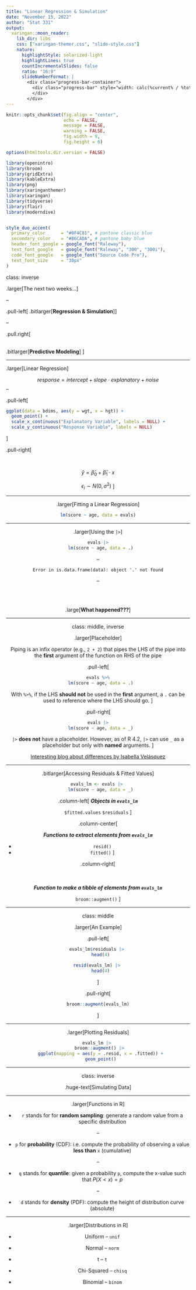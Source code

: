 ```yaml
---
title: "Linear Regression & Simulation"
date: "November 15, 2022"
author: "Stat 331"
output:
  xaringan::moon_reader:
    lib_dir: libs
    css: ["xaringan-themer.css", "slide-style.css"]
    nature:
      highlightStyle: solarized-light
      highlightLines: true
      countIncrementalSlides: false
      ratio: "16:9"
      slideNumberFormat: |
        <div class="progress-bar-container">
          <div class="progress-bar" style="width: calc(%current% / %total% * 100%);">
          </div>
        </div>
---
```



```r
knitr::opts_chunk$set(fig.align = "center", 
                      echo = FALSE, 
                      message = FALSE, 
                      warning = FALSE, 
                      fig.width = 8, 
                      fig.height = 6)

options(htmltools.dir.version = FALSE)

library(openintro)
library(broom)
library(gridExtra)
library(kableExtra)
library(png)
library(xaringanthemer)
library(xaringan)
library(tidyverse)
library(flair)
library(moderndive)


style_duo_accent(
  primary_color      = "#0F4C81", # pantone classic blue
  secondary_color    = "#B6CADA", # pantone baby blue
  header_font_google = google_font("Raleway"),
  text_font_google   = google_font("Raleway", "300", "300i"),
  code_font_google   = google_font("Source Code Pro"),
  text_font_size     = "30px"
)
```

class: inverse

.larger[The next two weeks...]

--

.pull-left[
.bitlarger[**Regression & Simulation**]
]

--

.pull.right[

</br>
.bitlarger[**Predictive Modeling**]
]

---

.larger[Linear Regression]

$$
  response = intercept + slope \cdot explanatory + noise
$$
--

.pull-left[
```r
ggplot(data = bdims, aes(y = wgt, x = hgt)) + 
  geom_point() +
  scale_x_continuous("Explanatory Variable", labels = NULL) + 
  scale_y_continuous("Response Variable", labels = NULL)
```
]

.pull-right[

</br>
<center>
$\hat{y} = \hat{\beta}_0 + \hat{\beta}_1 \cdot x$

$\epsilon_i \sim N(0, \sigma^2)$
]

---

.larger[Fitting a Linear Regression]

```r
lm(score ~ age, data = evals)
```

---

.larger[Using the `|>`]

```r
evals |>
  lm(score ~ age, data = .)
```

--

```
Error in is.data.frame(data): object '.' not found
```
--

</br>
</br>

<center>

.large[**What happened???**]

---

class: middle, inverse

.larger[Placeholder]

Piping is an infix operator (e.g., `2 + 2`) that pipes the LHS of the pipe into
the **first** argument of the function on RHS of the pipe

.pull-left[
```r
evals %>%
  lm(score ~ age, data = .)
```

With `%>%`, if the LHS **should not** be used in the **first** argument, a `.`
can be used to reference where the LHS should go.
]

.pull-right[
```r
evals |>
  lm(score ~ age, data = _)
```

`|>` **does not** have a placeholder. However, as of R 4.2, `|>` can use `_` as
a placeholder but only with **named** arguments.
]

[Interesting blog about differences by Isabella Velásquez](https://towardsdatascience.com/understanding-the-native-r-pipe-98dea6d8b61b)

---

.bitlarger[Accessing Residuals & Fitted Values]

```r
evals_lm <- evals |> 
  lm(score ~ age, data = _)
```

.column-left[
***Objects in `evals_lm`***

`$fitted.values`
`$residuals`
]

.column-center[
</br>

***Functions to extract elements from `evals_lm`***

- `resid()` 
- `fitted()`
]

.column-right[
</br>
</br>
</br>

***Function to make a tibble of elements from `evals_lm`***

`broom::augment()`
]

---

class: middle

.larger[An Example]

.pull-left[

```r
evals_lm$residuals |> 
  head(4)
```

```r
resid(evals_lm) |> 
  head(4)
```

]

.pull-right[
```r
broom::augment(evals_lm)
```

]

---

.larger[Plotting Residuals]

```r
evals_lm |> 
  broom::augment() |> 
  ggplot(mapping = aes(y = .resid, x = .fitted)) +
  geom_point()
```


---

class: inverse

.huge-text[Simulating Data]

---

.larger[Functions in R]

- `r` stands for for **random sampling**: generate a random value from a 
specific distribution

--

- `p` for **probability** (CDF): i.e. compute the probability of observing a
value **less than** `x` (cumulative)

--

- `q` stands for **quantile**: given a probability `p`, compute the x-value
such that $P(X < x) = p$

--

- `d` stands for **density** (PDF): compute the height of distribution curve
(absolute)

---

.larger[Distributions in R]

- Uniform -- `unif`

- Normal -- `norm`

- t -- `t`

- Chi-Squared -- `chisq`

- Binomial -- `binom`
